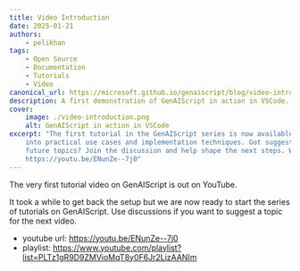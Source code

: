 ```yaml
---
title: Video Introduction
date: 2025-01-21
authors:
    - pelikhan
tags:
    - Open Source
    - Documentation
    - Tutorials
    - Video
canonical_url: https://microsoft.github.io/genaiscript/blog/video-introductiuon
description: A first demonstration of GenAIScript in action in VSCode.
cover:
    image: ./video-introduction.png
    alt: GenAIScript in action in VSCode
excerpt: "The first tutorial in the GenAIScript series is now available, diving
    into practical use cases and implementation techniques. Got suggestions for
    future topics? Join the discussion and help shape the next steps. Watch here:
    https://youtu.be/ENunZe--7j0"
---
```



<BlogNarration />

The very first tutorial video on GenAIScript is out on YouTube.

It took a while to get back the setup but we are now ready to start the series of tutorials
on GenAIScript. Use discussions if you want to suggest a topic for the next video.

- youtube url: https://youtu.be/ENunZe--7j0
- playlist: https://www.youtube.com/playlist?list=PLTz1gR9D9ZMVioMqT8y0F6Jr2LizAANIm

<YouTube id="https://youtu.be/ENunZe--7j0" posterQuality="high" />
